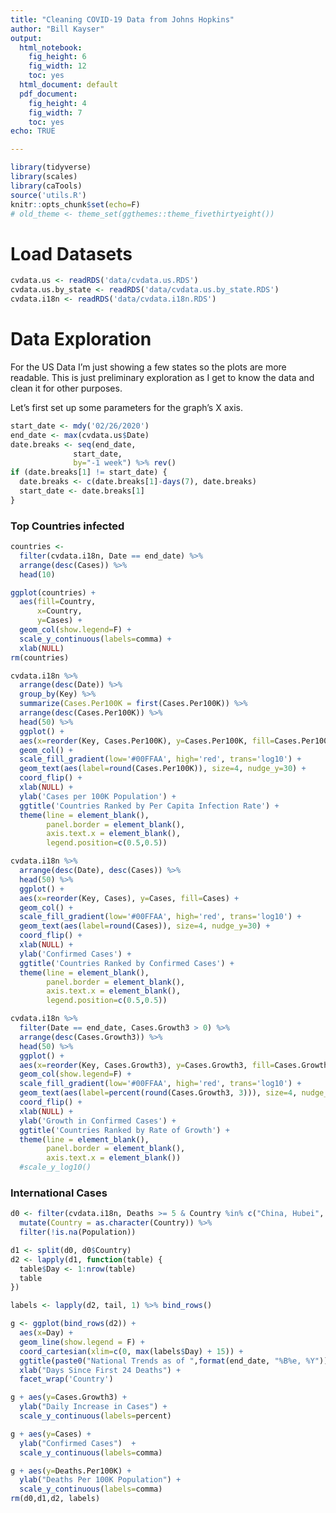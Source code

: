 ```yaml
---
title: "Cleaning COVID-19 Data from Johns Hopkins"
author: "Bill Kayser"
output:
  html_notebook: 
    fig_height: 6
    fig_width: 12
    toc: yes
  html_document: default
  pdf_document: 
    fig_height: 4
    fig_width: 7
    toc: yes
echo: TRUE

---
```


```r
library(tidyverse)
library(scales)
library(caTools)
source('utils.R')
knitr::opts_chunk$set(echo=F)
# old_theme <- theme_set(ggthemes::theme_fivethirtyeight())


```


<style type="text/css">
.table {
    width: inherit;
    max-width: 100%;
    margin-bottom: 20px;
}
.math.display {
  font-size: 28px;
}
</style>

# Load Datasets

```r
cvdata.us <- readRDS('data/cvdata.us.RDS')
cvdata.us.by_state <- readRDS('data/cvdata.us.by_state.RDS')
cvdata.i18n <- readRDS('data/cvdata.i18n.RDS')
```

# Data Exploration

For the US Data I'm just showing a few states so the plots are more readable.  This is just preliminary exploration as I get to know the data and clean it for other purposes.

Let's first set up some parameters for the graph's X axis.

```r
start_date <- mdy('02/26/2020')
end_date <- max(cvdata.us$Date)
date.breaks <- seq(end_date,
              start_date,
              by="-1 week") %>% rev()
if (date.breaks[1] != start_date) {
  date.breaks <- c(date.breaks[1]-days(7), date.breaks)
  start_date <- date.breaks[1]
}
```


### Top Countries infected

```r
countries <- 
  filter(cvdata.i18n, Date == end_date) %>%
  arrange(desc(Cases)) %>% 
  head(10)

ggplot(countries) +
  aes(fill=Country,
      x=Country,
      y=Cases) +
  geom_col(show.legend=F) +
  scale_y_continuous(labels=comma) +
  xlab(NULL)
rm(countries)
```


```r
cvdata.i18n %>%
  arrange(desc(Date)) %>%
  group_by(Key) %>%
  summarize(Cases.Per100K = first(Cases.Per100K)) %>%
  arrange(desc(Cases.Per100K)) %>%
  head(50) %>%
  ggplot() +
  aes(x=reorder(Key, Cases.Per100K), y=Cases.Per100K, fill=Cases.Per100K) +
  geom_col() +
  scale_fill_gradient(low='#00FFAA', high='red', trans='log10') +
  geom_text(aes(label=round(Cases.Per100K)), size=4, nudge_y=30) +
  coord_flip() +  
  xlab(NULL) +
  ylab('Cases per 100K Population') +
  ggtitle('Countries Ranked by Per Capita Infection Rate') +
  theme(line = element_blank(), 
        panel.border = element_blank(),
        axis.text.x = element_blank(),
        legend.position=c(0.5,0.5))
```


```r

cvdata.i18n %>%
  arrange(desc(Date), desc(Cases)) %>%
  head(50) %>%
  ggplot() +
  aes(x=reorder(Key, Cases), y=Cases, fill=Cases) +
  geom_col() +
  scale_fill_gradient(low='#00FFAA', high='red', trans='log10') +
  geom_text(aes(label=round(Cases)), size=4, nudge_y=30) +
  coord_flip() +  
  xlab(NULL) +
  ylab('Confirmed Cases') +
  ggtitle('Countries Ranked by Confirmed Cases') +
  theme(line = element_blank(), 
        panel.border = element_blank(),
        axis.text.x = element_blank(),
        legend.position=c(0.5,0.5))

```



```r

cvdata.i18n %>%
  filter(Date == end_date, Cases.Growth3 > 0) %>%
  arrange(desc(Cases.Growth3)) %>%
  head(50) %>%
  ggplot() +
  aes(x=reorder(Key, Cases.Growth3), y=Cases.Growth3, fill=Cases.Growth3) +
  geom_col(show.legend=F) +
  scale_fill_gradient(low='#00FFAA', high='red', trans='log10') +
  geom_text(aes(label=percent(round(Cases.Growth3, 3))), size=4, nudge_y=0.008) +
  coord_flip() +  
  xlab(NULL) +
  ylab('Growth in Confirmed Cases') +
  ggtitle('Countries Ranked by Rate of Growth') +
  theme(line = element_blank(), 
        panel.border = element_blank(),
        axis.text.x = element_blank())
  #scale_y_log10()
```
### International Cases

```r
d0 <- filter(cvdata.i18n, Deaths >= 5 & Country %in% c("China, Hubei", "Spain", "France", "Germany","Iran", "Italy", "Korea, South", "United Kingdom", "US")) %>%
  mutate(Country = as.character(Country)) %>%
  filter(!is.na(Population))

d1 <- split(d0, d0$Country)
d2 <- lapply(d1, function(table) {
  table$Day <- 1:nrow(table)
  table
})

labels <- lapply(d2, tail, 1) %>% bind_rows()

g <- ggplot(bind_rows(d2)) +
  aes(x=Day) +
  geom_line(show.legend = F) +
  coord_cartesian(xlim=c(0, max(labels$Day) + 15)) +
  ggtitle(paste0("National Trends as of ",format(end_date, "%B%e, %Y")), subtitle="Plotted individually from the first day of 5 recorded deaths") +
  xlab("Days Since First 24 Deaths") +
  facet_wrap('Country')

g + aes(y=Cases.Growth3) +
  ylab("Daily Increase in Cases") +
  scale_y_continuous(labels=percent) 

g + aes(y=Cases) + 
  ylab("Confirmed Cases")  +
  scale_y_continuous(labels=comma) 

g + aes(y=Deaths.Per100K) + 
  ylab("Deaths Per 100K Population") +
  scale_y_continuous(labels=comma) 
rm(d0,d1,d2, labels)
```

